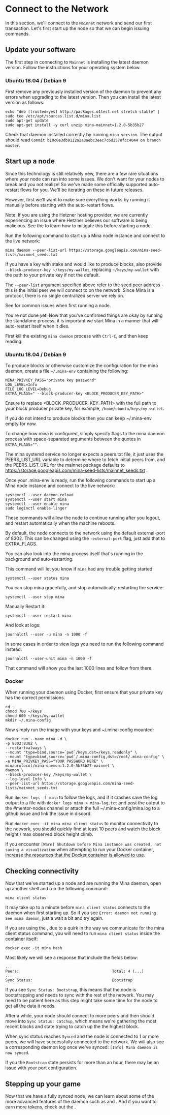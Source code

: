 
# Connect to the Network

In this section, we'll connect to the `Mainnet` network and send our first transaction. Let's first start up the node so that we can begin issuing commands.

## Update your software

The first step in connecting to `Mainnet` is installing the latest daemon version. Follow the instructions for your operating system below.

### Ubuntu 18.04 / Debian 9

First remove any previously installed version of the daemon to prevent any errors when upgrading to the latest version. Then you can install the latest version as follows:

```
echo "deb [trusted=yes] http://packages.o1test.net stretch stable" | sudo tee /etc/apt/sources.list.d/mina.list
sudo apt-get update
sudo apt-get install -y curl unzip mina-mainnet=1.2.0-5b35b27
```

Check that daemon installed correctly by running `mina version`. The output should read `Commit b10c0e3db9112a2a8aebc3eec7c6d2570fcc4044 on branch master`.

## Start up a node

Since this technology is still relatively new, there are a few rare situations where your node can run into some issues. We don't want for your nodes to break and you not realize! So we've made some officially supported auto-restart flows for you. We'll be iterating on these in future releases.

However, first we'll want to make sure everything works by running it manually before starting with the auto-restart flows.

Note: If you are using the Hetzner hosting provider, we are currently experiencing an issue where Hetzner believes our software is being malicious. See the <DocLink copy="Networking section of the troubleshooting page" url="/troubleshooting#networking" /> to learn how to mitigate this before starting a node.

Run the following command to start up a Mina node instance and connect to the live network:

```
mina daemon --peer-list-url https://storage.googleapis.com/mina-seed-lists/mainnet_seeds.txt
```

If you have a key with stake and would like to produce blocks, also provide `--block-producer-key ~/keys/my-wallet`, replacing `~/keys/my-wallet` with the path to your private key if not the default.

The `--peer-list` argument specified above refer to the seed peer address - this is the initial peer we will connect to on the network. Since Mina is a <DocLink copy="peer-to-peer" url="/glossary#peer-to-peer" /> protocol, there is no single centralized server we rely on.

See <DocLink copy="here" url="/troubleshooting" /> for common issues when first running a node.

You're not done yet! Now that you've confirmed things are okay by running the standalone process, it is important we start Mina in a manner that will auto-restart itself when it dies.

First kill the existing `mina daemon` process with `Ctrl-C`, and then keep reading:

### Ubuntu 18.04 / Debian 9

To produce blocks or otherwise customize the configuration for the mina daemon, create a file `~/.mina-env` containing the following:

```
MINA_PRIVKEY_PASS="private key password"
LOG_LEVEL=Info
FILE_LOG_LEVEL=Debug
EXTRA_FLAGS=" --block-producer-key <BLOCK_PRODUCER_KEY_PATH>"
```
Ensure to replace <BLOCK_PRODUCER_KEY_PATH> with the full path to your block producer private key, for example, `/home/ubuntu/keys/my-wallet`.

If you do not intend to produce blocks then you can keep ~/.mina-env empty for now.

To change how mina is configured, simply specify flags to the mina daemon process with space-separated arguments between the quotes in `EXTRA_FLAGS=""`.

The mina systemd service no longer expects a peers.txt file, it just uses the PEERS_LIST_URL variable to determine where to fetch initial peers from, and the PEERS_LIST_URL for the mainnet package defaults to https://storage.googleapis.com/mina-seed-lists/mainnet_seeds.txt .

Once your .mina-env is ready, run the following commands to start up a Mina node instance and connect to the live network:

```
systemctl --user daemon-reload
systemctl --user start mina
systemctl --user enable mina
sudo loginctl enable-linger
```

These commands will allow the node to continue running after you logout, and restart automatically when the machine reboots.

By default, the node connects to the network using the default external-port of 8302. This can be changed using the `-external-port` flag, just add that to EXTRA_FLAGS.

You can also look into the mina process itself that's running in the background and auto-restarting.

This command will let you know if `mina` had any trouble getting started.

```
systemctl --user status mina
```

You can stop mina gracefully, and stop automatically-restarting the service:

```
systemctl --user stop mina
```

Manually Restart it:

```
systemctl --user restart mina
```

And look at logs:

```
journalctl --user -u mina -n 1000 -f
```

In some cases in order to view logs you need to run the following command instead:

```
journalctl --user-unit mina -n 1000 -f
```

That command will show you the last 1000 lines and follow from there.

### Docker

When running your daemon using Docker, first ensure that your private key has the correct permissions.

```
cd ~
chmod 700 ~/keys
chmod 600 ~/keys/my-wallet
mkdir ~/.mina-config
```

Now simply run the image with your keys and ~/.mina-config mounted:

```
docker run --name mina -d \
-p 8302:8302 \
--restart=always \
--mount "type=bind,source=`pwd`/keys,dst=/keys,readonly" \
--mount "type=bind,source=`pwd`/.mina-config,dst=/root/.mina-config" \
-e MINA_PRIVKEY_PASS="YOUR PASSWORD HERE" \
minaprotocol/mina-daemon:1.2.0-5b35b27-mainnet \
daemon \
--block-producer-key /keys/my-wallet \
--log-level Info \
--peer-list-url https://storage.googleapis.com/mina-seed-lists/mainnet_seeds.txt
```

Run `docker logs -f mina` to follow the logs, and if it crashes save the log output to a file with `docker logs mina > mina-log.txt` and post the output to the #mentor-nodes channel or attach the full ~/.mina-config/mina.log to a github issue and link the issue in discord.

Run `docker exec -it mina mina client status` to monitor connectivity to the network, you should quickly find at least 10 peers and watch the block height / max observed block height climb.

<Alert>

If you encounter `[Warn] Shutdown before Mina instance was created, not saving a visualization` when attempting to run your Docker container, [increase the resources that the Docker container is allowed to use](https://docs.docker.com/config/containers/resource_constraints/).

</Alert>

## Checking connectivity

Now that we've started up a node and are running the Mina daemon, open up another shell and run the following command:

    mina client status

<Alert>

It may take up to a minute before `mina client status` connects to the daemon when first starting up. So if you see `Error: daemon not running. See mina daemon`, just a wait a bit and try again.

If you are using the <DocLink copy="GetSandbox Nodeing" url="/developers/sandbox-node" />, due to a quirk in the way we communicate for the mina client status command, you will need to run `mina client status` inside the container itself:

`docker exec -it mina bash`

</Alert>

Most likely we will see a response that include the fields below:

    ...
    Peers:                                         Total: 4 (...)
    ...
    Sync Status:                                   Bootstrap

If you see `Sync Status: Bootstrap`, this means that the node is bootstrapping and needs to sync with the rest of the network. You may need to be patient here as this step might take some time for the node to get all the data it needs.

After a while, your node should connect to more peers and then should move into `Sync Status: Catchup`, which means we're gathering the most recent blocks and state trying to catch up the the highest block.

When sync status reaches `Synced` and the node is connected to 1 or more peers, we will have successfully connected to the network. We will also see a corresponding daemon log once we've synced: `[Info] Mina daemon is now synced`.

If you the `Bootstrap` state persists for more than an hour, there may be an issue with your port configuration.

## Stepping up your game

Now that we have a fully synced node, we can learn about some of the more advanced features of the daemon such as <DocLink copy="Sending a payment" url="/using-mina/send-payment" /> and <DocLink copy="Staking & Delegating" url="/using-mina/staking" />. And if you want to earn more tokens, check out the <DocLink copy="Foundation Delegation Program" url="/advanced/foundation-delegation-program" />.
